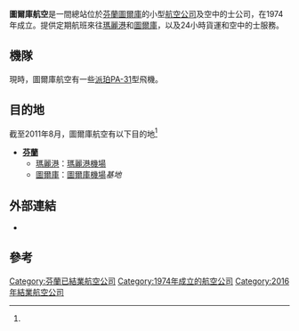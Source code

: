 {{Airline infobox
| airline = 圖爾庫航空<br>Turku Air
| nativename = 
| image = 
| logo = 
| logo_size =
| IATA= -
| ICAO= -
| callsign= -
| founded= 1974年
| commenced = 
| ceased = 2016年7月6日
| hubs= [[圖爾庫機場|圖爾庫機場]]
| secondary_hubs = 
| focus_cities= 
| frequent_flyer= 
| lounge= 
| alliance= 
| fleet_size= 12
| destinations= 3<ref name="offical">{{cite web |url=http://www.turkuair.fi/in_english |title=存档副本 |accessdate=2011-08-29 |deadurl=yes |archiveurl=https://web.archive.org/web/20110829233202/http://www.turkuair.fi/in_english |archivedate=2011-08-29 }}</ref>
| parent = 
| company_slogan = 
| headquarters= [[芬蘭|芬蘭]][[圖爾庫|圖爾庫]]
| key_people= 
| website= [https://web.archive.org/web/20091001231127/http://www.turkuair.fi/ www.turkuair.fi]
}}
'''圖爾庫航空'''是一間總站位於[[芬蘭|芬蘭]][[圖爾庫|圖爾庫]]的小型[[航空公司|航空公司]]及空中的士公司，在1974年成立。提供定期航班來往[[瑪麗港|瑪麗港]]和[[圖爾庫|圖爾庫]]，以及24小時貨運和空中的士服務。
==機隊==
現時，圖爾庫航空有一些[[派珀PA-31|派珀PA-31]]型飛機。

==目的地==
截至2011年8月，圖爾庫航空有以下目的地<ref name="offical" />

*'''[[芬蘭|芬蘭]]'''
**[[瑪麗港|瑪麗港]]：[[瑪麗港機場|瑪麗港機場]]
**[[圖爾庫|圖爾庫]]：[[圖爾庫機場|圖爾庫機場]]''基地''

==外部連結==
*{{Official|http://www.turkuair.fi/}}

==參考==
{{reflist}}

{{航空小作品}}
{{芬蘭航空公司}}

[[Category:芬蘭已結業航空公司|Category:芬蘭已結業航空公司]]
[[Category:1974年成立的航空公司|Category:1974年成立的航空公司]]
[[Category:2016年結業航空公司|Category:2016年結業航空公司]]